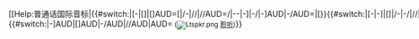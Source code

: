 <includeonly><span class="IPA" style="white-space:nowrap">[[Help:普通话国际音标|{{#switch:{{{1}}}|[-|[]|[]AUD=[|/-|//|//AUD=/|--|-]|-/|-]AUD|-/AUD=|[}}{{#switch:{{{1}}}|[-|-]|[]|/-|-/|//|--|-]AUD|[]AUD|-/AUD|//AUD|AUD=|{{#switch:{{{2}}}|1|2|3|4|5={{c-cmn|{{{1}}}|{{{2}}}}}|{{c-cmn|{{{1}}}}}}}}}{{#if:{{{2|}}}|{{#switch:{{{1|}}}|-]AUD|[]AUD|-/AUD|//AUD|AUD=|{{#switch:{{{2|}}}|1|2|3|4|5=|{{#switch:{{{3}}}|1|2|3|4|5={{c-cmn|{{{2}}}|{{{3}}}}}|{{c-cmn|{{{2}}}}}}}}}}}}}{{#if:{{{3|}}}|{{#switch:{{{3|}}}|1|2|3|4|5=|{{#switch:{{{4}}}|1|2|3|4|5={{c-cmn|{{{3}}}|{{{4}}}}}|{{c-cmn|{{{3}}}}}}}}}}}{{#if:{{{4|}}}|{{#switch:{{{4|}}}|1|2|3|4|5=|{{#switch:{{{5}}}|1|2|3|4|5={{c-cmn|{{{4}}}|{{{5}}}}}|{{c-cmn|{{{4}}}}}}}}}}}{{#if:{{{5|}}}|{{#switch:{{{5|}}}|1|2|3|4|5=|{{#switch:{{{6}}}|1|2|3|4|5={{c-cmn|{{{5}}}|{{{6}}}}}|{{c-cmn|{{{5}}}}}}}}}}}{{#if:{{{6|}}}|{{#switch:{{{6|}}}|1|2|3|4|5=|{{#switch:{{{7}}}|1|2|3|4|5={{c-cmn|{{{6}}}|{{{7}}}}}|{{c-cmn|{{{6}}}}}}}}}}}{{#if:{{{7|}}}|{{#switch:{{{7|}}}|1|2|3|4|5=|{{#switch:{{{8}}}|1|2|3|4|5={{c-cmn|{{{7}}}|{{{8}}}}}|{{c-cmn|{{{7}}}}}}}}}}}{{#if:{{{8|}}}|{{#switch:{{{8|}}}|1|2|3|4|5=|{{#switch:{{{9}}}|1|2|3|4|5={{c-cmn|{{{8}}}|{{{9}}}}}|{{c-cmn|{{{8}}}}}}}}}}}{{#if:{{{9|}}}|{{#switch:{{{9|}}}|1|2|3|4|5=|{{#switch:{{{10}}}|1|2|3|4|5={{c-cmn|{{{9}}}|{{{10}}}}}|{{c-cmn|{{{9}}}}}}}}}}}{{#if:{{{10|}}}|{{#switch:{{{10|}}}|1|2|3|4|5=|{{#switch:{{{11}}}|1|2|3|4|5={{c-cmn|{{{10}}}|{{{11}}}}}|{{c-cmn|{{{10}}}}}}}}}}}{{#if:{{{11|}}}|{{#switch:{{{11|}}}|1|2|3|4|5=|{{#switch:{{{12}}}|1|2|3|4|5={{c-cmn|{{{11}}}|{{{12}}}}}|{{c-cmn|{{{11}}}}}}}}}}}{{#if:{{{12|}}}|{{#switch:{{{12|}}}|1|2|3|4|5=|{{#switch:{{{13}}}|1|2|3|4|5={{c-cmn|{{{12}}}|{{{13}}}}}|{{c-cmn|{{{12}}}}}}}}}}}{{#if:{{{13|}}}|{{#switch:{{{13|}}}|1|2|3|4|5=|{{#switch:{{{14}}}|1|2|3|4|5={{c-cmn|{{{13}}}|{{{14}}}}}|{{c-cmn|{{{13}}}}}}}}}}}{{#if:{{{14|}}}|{{#switch:{{{14|}}}|1|2|3|4|5=|{{#switch:{{{15}}}|1|2|3|4|5={{c-cmn|{{{14}}}|{{{15}}}}}|{{c-cmn|{{{14}}}}}}}}}}}{{#if:{{{15|}}}|{{#switch:{{{15|}}}|1|2|3|4|5=|{{#switch:{{{16}}}|1|2|3|4|5={{c-cmn|{{{15}}}|{{{16}}}}}|{{c-cmn|{{{15}}}}}}}}}}}{{#if:{{{16|}}}|{{#switch:{{{16|}}}|1|2|3|4|5=|{{#switch:{{{17}}}|1|2|3|4|5={{c-cmn|{{{16}}}|{{{17}}}}}|{{c-cmn|{{{16}}}}}}}}}}}{{#if:{{{17|}}}|{{#switch:{{{17|}}}|1|2|3|4|5=|{{#switch:{{{18}}}|1|2|3|4|5={{c-cmn|{{{17}}}|{{{18}}}}}|{{c-cmn|{{{17}}}}}}}}}}}{{#if:{{{18|}}}|{{#switch:{{{18|}}}|1|2|3|4|5=|{{#switch:{{{19}}}|1|2|3|4|5={{c-cmn|{{{18}}}|{{{19}}}}}|{{c-cmn|{{{18}}}}}}}}}}}{{#if:{{{19|}}}|{{#switch:{{{19|}}}|1|2|3|4|5=|{{#switch:{{{20}}}|1|2|3|4|5={{c-cmn|{{{19}}}|{{{20}}}}}|{{c-cmn|{{{19}}}}}}}}}}}{{#if:{{{20|}}}|{{#switch:{{{20|}}}|1|2|3|4|5=|{{#switch:{{{21}}}|1|2|3|4|5={{c-cmn|{{{20}}}|{{{21}}}}}|{{c-cmn|{{{20}}}}}}}}}}}{{#if:{{{21|}}}|{{#switch:{{{21|}}}|1|2|3|4|5=|{{#switch:{{{22}}}|1|2|3|4|5={{c-cmn|{{{21}}}|{{{22}}}}}|{{c-cmn|{{{21}}}}}}}}}}}{{#if:{{{22|}}}|{{#switch:{{{22|}}}|1|2|3|4|5=|{{#switch:{{{23}}}|1|2|3|4|5={{c-cmn|{{{22}}}|{{{23}}}}}|{{c-cmn|{{{22}}}}}}}}}}}{{#if:{{{23|}}}|{{#switch:{{{23|}}}|1|2|3|4|5=|{{#switch:{{{24}}}|1|2|3|4|5={{c-cmn|{{{23}}}|{{{24}}}}}|{{c-cmn|{{{23}}}}}}}}}}}{{#if:{{{24|}}}|{{#switch:{{{24|}}}|1|2|3|4|5=|{{#switch:{{{25}}}|1|2|3|4|5={{c-cmn|{{{24}}}|{{{25}}}}}|{{c-cmn|{{{24}}}}}}}}}}}{{#if:{{{25|}}}|{{#switch:{{{25|}}}|1|2|3|4|5=|{{#switch:{{{26}}}|1|2|3|4|5={{c-cmn|{{{25}}}|{{{26}}}}}|{{c-cmn|{{{25}}}}}}}}}}}{{#if:{{{26|}}}|{{#switch:{{{26|}}}|1|2|3|4|5=|{{#switch:{{{27}}}|1|2|3|4|5={{c-cmn|{{{26}}}|{{{27}}}}}|{{c-cmn|{{{26}}}}}}}}}}}{{#if:{{{27|}}}|{{#switch:{{{27|}}}|1|2|3|4|5=|{{#switch:{{{28}}}|1|2|3|4|5={{c-cmn|{{{27}}}|{{{28}}}}}|{{c-cmn|{{{27}}}}}}}}}}}{{#if:{{{28|}}}|{{#switch:{{{28|}}}|1|2|3|4|5=|{{#switch:{{{29}}}|1|2|3|4|5={{c-cmn|{{{28}}}|{{{29}}}}}|{{c-cmn|{{{28}}}}}}}}}}}{{#if:{{{29|}}}|{{#switch:{{{29|}}}|1|2|3|4|5=|{{#switch:{{{30}}}|1|2|3|4|5={{c-cmn|{{{29}}}|{{{30}}}}}|{{c-cmn|{{{29}}}}}}}}}}}{{#if:{{{30|}}}|{{#switch:{{{30|}}}|1|2|3|4|5=|{{#switch:{{{31}}}|1|2|3|4|5={{c-cmn|{{{30}}}|{{{31}}}}}|{{c-cmn|{{{30}}}}}}}}}}}{{#if:{{{31|}}}|{{#switch:{{{31|}}}|1|2|3|4|5=|{{#switch:{{{32}}}|1|2|3|4|5={{c-cmn|{{{31}}}|{{{32}}}}}|{{c-cmn|{{{31}}}}}}}}}}}{{#if:{{{32|}}}|{{#switch:{{{32|}}}|1|2|3|4|5=|{{#switch:{{{33}}}|1|2|3|4|5={{c-cmn|{{{32}}}|{{{33}}}}}|{{c-cmn|{{{32}}}}}}}}}}}{{#if:{{{33|}}}|{{#switch:{{{33|}}}|1|2|3|4|5=|{{#switch:{{{34}}}|1|2|3|4|5={{c-cmn|{{{33}}}|{{{34}}}}}|{{c-cmn|{{{33}}}}}}}}}}}{{#if:{{{34|}}}|{{#switch:{{{34|}}}|1|2|3|4|5=|{{#switch:{{{35}}}|1|2|3|4|5={{c-cmn|{{{34}}}|{{{35}}}}}|{{c-cmn|{{{34}}}}}}}}}}}{{#if:{{{35|}}}|{{#switch:{{{35|}}}|1|2|3|4|5=|{{#switch:{{{36}}}|1|2|3|4|5={{c-cmn|{{{35}}}|{{{36}}}}}|{{c-cmn|{{{35}}}}}}}}}}}{{#if:{{{36|}}}|{{#switch:{{{36|}}}|1|2|3|4|5=|{{#switch:{{{37}}}|1|2|3|4|5={{c-cmn|{{{36}}}|{{{37}}}}}|{{c-cmn|{{{36}}}}}}}}}}}{{#if:{{{37|}}}|{{#switch:{{{37|}}}|1|2|3|4|5=|{{#switch:{{{38}}}|1|2|3|4|5={{c-cmn|{{{37}}}|{{{38}}}}}|{{c-cmn|{{{37}}}}}}}}}}}{{#if:{{{38|}}}|{{#switch:{{{38|}}}|1|2|3|4|5=|{{#switch:{{{39}}}|1|2|3|4|5={{c-cmn|{{{38}}}|{{{39}}}}}|{{c-cmn|{{{38}}}}}}}}}}}{{#if:{{{39|}}}|{{#switch:{{{39|}}}|1|2|3|4|5=|{{#switch:{{{40}}}|1|2|3|4|5={{c-cmn|{{{39}}}|{{{40}}}}}|{{c-cmn|{{{39}}}}}}}}}}}{{#if:{{{40|}}}|{{#switch:{{{40|}}}|1|2|3|4|5=|{{#switch:{{{41}}}|1|2|3|4|5={{c-cmn|{{{40}}}|{{{41}}}}}|{{c-cmn|{{{40}}}}}}}}}}}{{#switch:{{{1}}}|-]|[]|-]AUD|[]AUD=]|-/|//|\/AUD|//AUD=/|--|[-|/-=|]}}]]</span>{{#switch:{{{1}}}|-]AUD|[]AUD|-/AUD|//AUD|AUD=<small> ([[Image:Ltspkr.png|link=|alt=]] [[:Media:{{{2}}}|聆听]])</small>}}</includeonly><noinclude>
{{documentation}}
</noinclude>